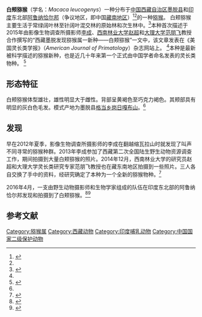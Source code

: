 {{Speciesbox
| name =白颊猕猴
| status =
| status_system =IUCN3.1
| image = Macaca leucogenys female.jpg
| genus = Macaca
| species =leucogenys
| authority = ([[李成_(摄影师)|Li]]，[[赵超_(生物学家)|Zhao]]，[[范朋飞|Fan]]，2015)
| synonyms =
}}
'''白颊猕猴'''（学名：''Macaca leucogenys''）一种分布于[[中华人民共和国|中国]][[西藏自治区|西藏自治区]][[墨脱县|墨脱县]]和[[印度|印度]]东北部[[阿鲁纳恰尔邦|阿鲁纳恰尔邦]]（争议地区，即中国[[藏南地区|藏南地区]]）<ref name=sci-news>{{cite web|title=Macaca leucogenys: New Species of Macaque Discovered in Tibet|url=http://www.sci-news.com/biology/science-white-cheeked-macaque-macaca-leucogenysmacaca-leucogenys-tibet-02705.html|website=Sci-News.com|date=April 16, 2015|access-date=March 17, 2016|archive-date=2020-11-08|archive-url=https://web.archive.org/web/20201108130251/http://www.sci-news.com/biology/science-white-cheeked-macaque-macaca-leucogenysmacaca-leucogenys-tibet-02705.html|dead-url=no}}</ref><ref name=HWCM/>的一种[[猕猴|猕猴]]。 白颊猕猴主要生活于常绿阔叶林至针阔叶混交林的原始林和次生林中。<ref name="ajp">{{Cite journal | doi = 10.1002/ajp.22394| title = White-cheeked macaque (Macaca leucogenys): A new macaque species from Modog, southeastern Tibet| journal = American Journal of Primatology| pages = 753–766| year = 2015| last1 = Li | first1 = C. | last2 = Zhao | first2 = C. | last3 = Fan | first3 = P. F. | volume=77 | issue = 7| pmid=25809642}}</ref>本种首次描述于2015年由影像生物调查所摄影师[[李成_(摄影师)|李成]]、[[西南林业大学|西南林业大学]][[赵超_(生物学家)|赵超]]和[[大理大学|大理大学]][[范朋飞|范朋飞]]教授合作撰写的“西藏墨脱发现猕猴属一新种——白颊猕猴”一文中，该文章发表在《美国灵长类学报》（''American Journal of Primatology''）杂志网站上。 <ref name="ajp"/>本种是最新被科学描述的猕猴新种，也是近几十年来第一个正式由中国学者命名发表的灵长类物种。 <ref name="范朋飞">{{cite journal |author1=范朋飞 |coauthors=范朋飞 |title=西藏墨脱发现猕猴属一新种——白颊猕猴[J] |journal=《兽类学报》 |date=2015 |volume=035 |issue=003 |page=296 |doi=CNKI:SUN:SLXX.0.2015-03-008 |url=https://www.ixueshu.com/document/814a23b6b51168d44413c5ee2390c901318947a18e7f9386.html |accessdate=2021-03-07}}</ref>
==形态特征==
白颊猕猴体型雄壮，雄性明显大于雌性。背部呈黄褐色至巧克力褐色。其颊部具有明显的灰白色毛发。模式产地为墨脱县[[格当乡|格当乡]][[岗日嘎布山|岗日嘎布山]]。<ref name="范朋飞"/>
==发现==
早在2012年夏季，影像生物调查所摄影师的李成在翻越缩瓦拉山时就发现了叫声不同寻常的猕猴种群。2013年李成参加了西藏第二次全国陆生野生动物资源调查工作，期间拍摄到大量白颊猕猴的照片。2014年12月，西南林业大学的研究员赵超和大理大学灵长类研究专家范朋飞教授也在藏东南地区拍摄到一些照片。三人各自交换了手中的资料，经研究确定了本种为一个全新的猕猴物种。<ref>{{cite journal |author1=李成 |title=猕猴--白颊猕猴 雅鲁藏布大峡谷的灵长类新物种[J] |journal=《森林与人类》 |date=2016 |issue=7 |page=100 |url=http://www.doc88.com/p-8972330796736.html |accessdate=2021-03-07}}</ref>

2016年4月，一支由野生动物摄影师和生物学家组成的队伍在印度东北部的阿鲁纳恰尔邦发现和拍摄到了白颊猕猴。<ref name=HWCM>{{cite news|url=http://www.thehindu.com/todays-paper/tp-in-school/new-species-of-primate-spotted-in-arunachal/article8517171.ece|title=New species of primate spotted in Arunachal|newspaper=The Hindu|date=April 25, 2016|access-date=April 25, 2016}}</ref><ref name=indiatimeswcm>{{cite web|title=Rare Primate Species White Cheeked Macaque Discovered In Arunachal Pradesh|url=http://www.indiatimes.com/news/india/rare-primate-species-white-cheeked-macaque-discovered-in-arunachal-pradesh-253998.html|author=Abraham, Bobins|date=April 25, 2016|access-date=June 8, 2016|publisher=India Times|archive-date=2019-04-15|archive-url=https://web.archive.org/web/20190415064118/https://www.indiatimes.com/news/india/rare-primate-species-white-cheeked-macaque-discovered-in-arunachal-pradesh-253998.html|dead-url=no}}</ref>

==参考文献==
{{reflist}}
[[Category:猕猴属|Category:猕猴属]]
[[Category:西藏动物|Category:西藏动物]]
[[Category:印度哺乳动物|Category:印度哺乳动物]]
[[Category:中国国家二级保护动物|Category:中国国家二级保护动物]]